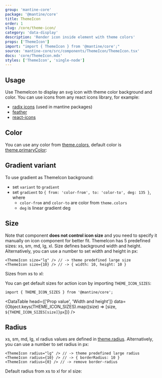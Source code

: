 ```yaml
---
group: 'mantine-core'
package: '@mantine/core'
title: ThemeIcon
order: 1
slug: /core/theme-icon/
category: 'data-display'
description: 'Render icon inside element with theme colors'
props: ['ThemeIcon']
import: "import { ThemeIcon } from '@mantine/core';"
source: 'mantine-core/src/components/ThemeIcon/ThemeIcon.tsx'
docs: 'core/ThemeIcon.mdx'
styles: ['ThemeIcon', 'single-node']
---
```



## Usage

Use ThemeIcon to display an svg icon with theme color background and color. You can use icons from any react icons library, for example:

- [radix icons](https://icons.modulz.app/) (used in mantine packages)
- [feather](https://feathericons.com/)
- [react-icons](https://react-icons.github.io/react-icons)

<Demo data={ThemeIconDemos.configurator} />

## Color

You can use any color from [theme.colors](/theming/extend-theme/#default-colors),
default color is [theme.primaryColor](/theming/extend-theme/#primary-color):

<Demo data={ThemeIconDemos.colors} />

## Gradient variant

To use gradient as ThemeIcon background:

- set `variant` to `gradient`
- set `gradient` to `{ from: 'color-from', to: 'color-to', deg: 135 }`, where
  - `color-from` and `color-to` are color from `theme.colors`
  - `deg` is linear gradient deg

<Demo data={ThemeIconDemos.gradient} />

## Size

Note that component **does not control icon size** and you need to specify it manually on icon component for better fit.
ThemeIcon has 5 predefined sizes: xs, sm, md, lg, xl. Size defines background width and height.
Alternatively, you can use a number to set width and height in px:

```tsx
<ThemeIcon size="lg" /> // -> theme predefined large size
<ThemeIcon size={10} /> // -> { width: 10, height: 10 }
```

Sizes from xs to xl:

<Demo data={ThemeIconDemos.sizes} />

You can get default sizes for action icon by importing `THEME_ICON_SIZES`:

```tsx
import { THEME_ICON_SIZES } from '@mantine/core';
```

<DataTable
  head={['Prop value', 'Width and height']}
  data={Object.keys(THEME_ICON_SIZES).map((size) => [size, `${THEME_ICON_SIZES[size]}px`])}
/>

## Radius

xs, sm, md, lg, xl radius values are defined in [theme.radius](/theming/extend-theme/#spacing-radius-and-shadows).
Alternatively, you can use a number to set radius in px:

```tsx
<ThemeIcon radius="lg" /> // -> theme predefined large radius
<ThemeIcon radius={10} /> // -> { borderRadius: 10 }
<ThemeIcon radius={0} /> // -> remove border-radius
```

Default radius from xs to xl for xl size:

<Demo data={ThemeIconDemos.radius} />

